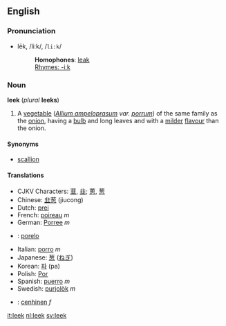 ==English==
===Pronunciation===
*lēk, /liːk/, /<tt>li:k</tt>/
*:'''Homophones''': [[leak]]
*:[[Rhymes:English:-iːk|Rhymes: -iːk]]

===Noun===
'''leek''' (''plural'' '''leeks''')

#A [[vegetable]] (''[[Allium ampeloprasum]] var. [[porrum]]'') of the same family as the [[onion]], having a [[bulb]] and long leaves and with a [[mild]]er [[flavour]] than the onion.

====Synonyms====
*[[scallion]]

====Translations====
*CJKV Characters: [[韮]], [[韭]]; [[蔥]], [[葱]]
*Chinese: [[韭葱]] (jiucong)
*Dutch: [[prei]]
*French: [[poireau]] ''m''
*German: [[Porree]] ''m''
*{{io}} : [[porelo]]
*Italian: [[porro]] ''m''
*Japanese: [[葱]] ([[ねぎ]])
*Korean: [[파]] (pa)
*Polish: [[Por]]
*Spanish: [[puerro]] ''m''
*Swedish: [[purjolök]] ''m''
*{{cy}}: [[cenhinen]] ''f''

[[it:leek]]
[[nl:leek]]
[[sv:leek]]